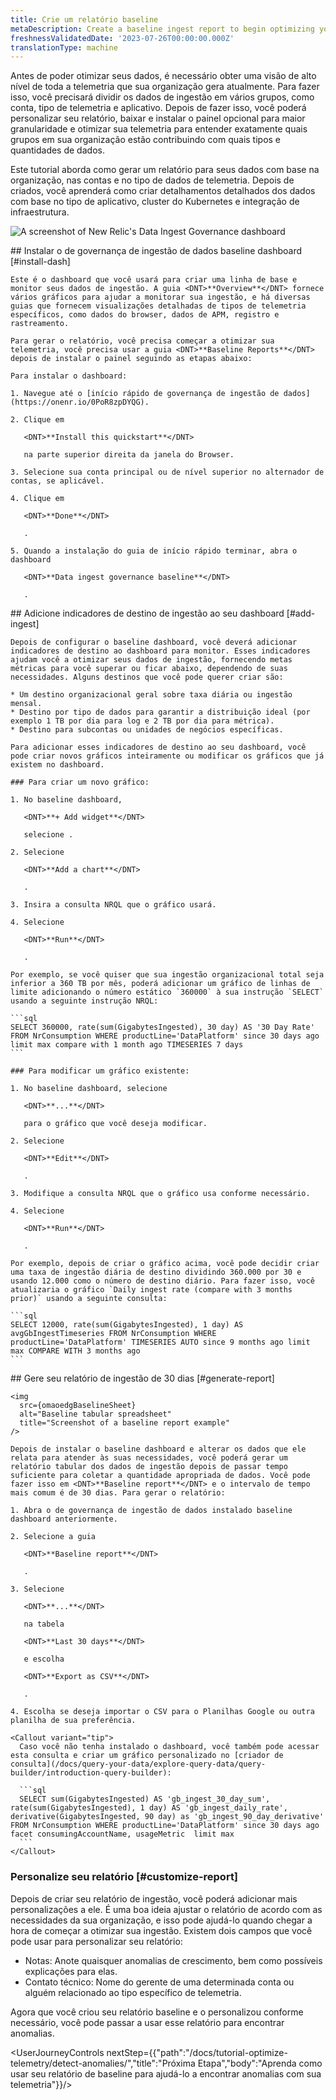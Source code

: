 ```yaml
---
title: Crie um relatório baseline
metaDescription: Create a baseline ingest report to begin optimizing your data.
freshnessValidatedDate: '2023-07-26T00:00:00.000Z'
translationType: machine
---
```




Antes de poder otimizar seus dados, é necessário obter uma visão de alto nível de toda a telemetria que sua organização gera atualmente. Para fazer isso, você precisará dividir os dados de ingestão em vários grupos, como conta, tipo de telemetria e aplicativo. Depois de fazer isso, você poderá personalizar seu relatório, baixar e instalar o painel opcional para maior granularidade e otimizar sua telemetria para entender exatamente quais grupos em sua organização estão contribuindo com quais tipos e quantidades de dados.

Este tutorial aborda como gerar um relatório para seus dados com base na organização, nas contas e no tipo de dados de telemetria. Depois de criados, você aprenderá como criar detalhamentos detalhados dos dados com base no tipo de aplicativo, cluster do Kubernetes e integração de infraestrutura.

<img
  title="Data Ingest Dash"
  alt="A screenshot of New Relic's Data Ingest Governance dashboard"
  src={omaoedgIngestDash}
/>

<Steps>
  <Step>
    ## Instalar o de governança de ingestão de dados baseline dashboard [#install-dash]

    Este é o dashboard que você usará para criar uma linha de base e monitor seus dados de ingestão. A guia <DNT>**Overview**</DNT> fornece vários gráficos para ajudar a monitorar sua ingestão, e há diversas guias que fornecem visualizações detalhadas de tipos de telemetria específicos, como dados do browser, dados de APM, registro e rastreamento.

    Para gerar o relatório, você precisa começar a otimizar sua telemetria, você precisa usar a guia <DNT>**Baseline Reports**</DNT> depois de instalar o painel seguindo as etapas abaixo:

    Para instalar o dashboard:

    1. Navegue até o [início rápido de governança de ingestão de dados](https://onenr.io/0PoR8zpDYQG).

    2. Clique em

       <DNT>**Install this quickstart**</DNT>

       na parte superior direita da janela do Browser.

    3. Selecione sua conta principal ou de nível superior no alternador de contas, se aplicável.

    4. Clique em

       <DNT>**Done**</DNT>

       .

    5. Quando a instalação do guia de início rápido terminar, abra o dashboard

       <DNT>**Data ingest governance baseline**</DNT>

       .
  </Step>

  <Step>
    ## Adicione indicadores de destino de ingestão ao seu dashboard [#add-ingest]

    Depois de configurar o baseline dashboard, você deverá adicionar indicadores de destino ao dashboard para monitor. Esses indicadores ajudam você a otimizar seus dados de ingestão, fornecendo metas métricas para você superar ou ficar abaixo, dependendo de suas necessidades. Alguns destinos que você pode querer criar são:

    * Um destino organizacional geral sobre taxa diária ou ingestão mensal.
    * Destino por tipo de dados para garantir a distribuição ideal (por exemplo 1 TB por dia para log e 2 TB por dia para métrica).
    * Destino para subcontas ou unidades de negócios específicas.

    Para adicionar esses indicadores de destino ao seu dashboard, você pode criar novos gráficos inteiramente ou modificar os gráficos que já existem no dashboard.

    ### Para criar um novo gráfico:

    1. No baseline dashboard,

       <DNT>**+ Add widget**</DNT>

       selecione .

    2. Selecione

       <DNT>**Add a chart**</DNT>

       .

    3. Insira a consulta NRQL que o gráfico usará.

    4. Selecione

       <DNT>**Run**</DNT>

       .

    Por exemplo, se você quiser que sua ingestão organizacional total seja inferior a 360 TB por mês, poderá adicionar um gráfico de linhas de limite adicionando o número estático `360000` à sua instrução `SELECT` usando a seguinte instrução NRQL:

    ```sql
    SELECT 360000, rate(sum(GigabytesIngested), 30 day) AS '30 Day Rate' FROM NrConsumption WHERE productLine='DataPlatform' since 30 days ago limit max compare with 1 month ago TIMESERIES 7 days
    ```

    ### Para modificar um gráfico existente:

    1. No baseline dashboard, selecione

       <DNT>**...**</DNT>

       para o gráfico que você deseja modificar.

    2. Selecione

       <DNT>**Edit**</DNT>

       .

    3. Modifique a consulta NRQL que o gráfico usa conforme necessário.

    4. Selecione

       <DNT>**Run**</DNT>

       .

    Por exemplo, depois de criar o gráfico acima, você pode decidir criar uma taxa de ingestão diária de destino dividindo 360.000 por 30 e usando 12.000 como o número de destino diário. Para fazer isso, você atualizaria o gráfico `Daily ingest rate (compare with 3 months prior)` usando a seguinte consulta:

    ```sql
    SELECT 12000, rate(sum(GigabytesIngested), 1 day) AS avgGbIngestTimeseries FROM NrConsumption WHERE productLine='DataPlatform' TIMESERIES AUTO since 9 months ago limit max COMPARE WITH 3 months ago
    ```
  </Step>

  <Step>
    ## Gere seu relatório de ingestão de 30 dias [#generate-report]

    <img
      src={omaoedgBaselineSheet}
      alt="Baseline tabular spreadsheet"
      title="Screenshot of a baseline report example"
    />

    Depois de instalar o baseline dashboard e alterar os dados que ele relata para atender às suas necessidades, você poderá gerar um relatório tabular dos dados de ingestão depois de passar tempo suficiente para coletar a quantidade apropriada de dados. Você pode fazer isso em <DNT>**Baseline report**</DNT> e o intervalo de tempo mais comum é de 30 dias. Para gerar o relatório:

    1. Abra o de governança de ingestão de dados instalado baseline dashboard anteriormente.

    2. Selecione a guia

       <DNT>**Baseline report**</DNT>

       .

    3. Selecione

       <DNT>**...**</DNT>

       na tabela

       <DNT>**Last 30 days**</DNT>

       e escolha

       <DNT>**Export as CSV**</DNT>

       .

    4. Escolha se deseja importar o CSV para o Planilhas Google ou outra planilha de sua preferência.

    <Callout variant="tip">
      Caso você não tenha instalado o dashboard, você também pode acessar esta consulta e criar um gráfico personalizado no [criador de consulta](/docs/query-your-data/explore-query-data/query-builder/introduction-query-builder):

      ```sql
      SELECT sum(GigabytesIngested) AS 'gb_ingest_30_day_sum', rate(sum(GigabytesIngested), 1 day) AS 'gb_ingest_daily_rate', derivative(GigabytesIngested, 90 day) as 'gb_ingest_90_day_derivative' FROM NrConsumption WHERE productLine='DataPlatform' since 30 days ago facet consumingAccountName, usageMetric  limit max
      ```
    </Callout>
  </Step>
</Steps>

### Personalize seu relatório [#customize-report]

Depois de criar seu relatório de ingestão, você poderá adicionar mais personalizações a ele. É uma boa ideia ajustar o relatório de acordo com as necessidades da sua organização, e isso pode ajudá-lo quando chegar a hora de começar a otimizar sua ingestão. Existem dois campos que você pode usar para personalizar seu relatório:

* Notas: Anote quaisquer anomalias de crescimento, bem como possíveis explicações para elas.
* Contato técnico: Nome do gerente de uma determinada conta ou alguém relacionado ao tipo específico de telemetria.

Agora que você criou seu relatório baseline e o personalizou conforme necessário, você pode passar a usar esse relatório para encontrar anomalias.

<UserJourneyControls nextStep={{"path":"/docs/tutorial-optimize-telemetry/detect-anomalies/","title":"Próxima Etapa","body":"Aprenda como usar seu relatório de baseline para ajudá-lo a encontrar anomalias com sua telemetria"}}/>